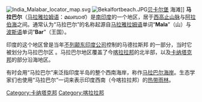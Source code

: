 {{otheruses|马拉巴尔 (海军演习)}}
[[Image:India_Malabar_locator_map.svg|thumb]]
[[File:Bekalfortbeach.JPG|thumb]][[贝卡尔堡|贝卡尔堡]]<!--Bekal Fort-->海滩]]
'''马拉巴尔'''（[[马拉雅拉姆语|马拉雅拉姆语]]：മലബാര്）是[[南印度|南印度]]的一个地区，居于[[西高止山脉|西高止山脉]]与[[阿拉伯海|阿拉伯海]]之间。通常认为“马拉巴尔”的名称起源自[[马拉雅拉姆语|马拉雅拉姆语]]单词“'''Mala'''”（山）与[[波斯语|波斯语]]单词“'''Bar'''”（王国）。

印度的这个地区曾是当年[[不列颠东印度公司|不列颠东印度公司]]控制的马德拉斯邦<!--Madras State-->的一部分，当时它被划分为马拉巴尔区<!--Malabar District-->。马拉巴尔地区覆盖了今[[喀拉拉邦|喀拉拉邦]]的北半部，以及[[卡纳塔克邦|卡纳塔克邦]]的部分沿海地区。

有时会用“马拉巴尔”来泛指印度半岛的整个西南海岸，称作[[马拉巴尔海岸|马拉巴尔海岸]]。生态学家们也使用“马拉巴尔”一词来表示印度西南（今喀拉拉邦）的[[热带雨林|热带雨林]]。

{{印度小作品}}

[[Category:卡纳塔克邦|Category:卡纳塔克邦]]
[[Category:喀拉拉邦|Category:喀拉拉邦]]